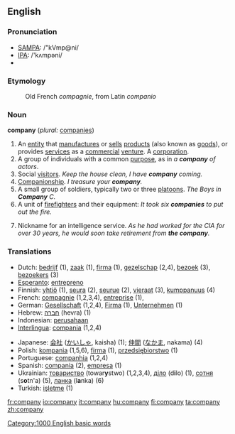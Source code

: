 ==English==

{{rank|persons|wrote|chief|611|company|sweet|duty|heavy}}

===Pronunciation===
*[[w:SAMPA|SAMPA]]: /"kVmp@ni/
*[[w:IPA|IPA]]: /'kʌmpəni/
*{{audio|en-us-company.ogg|Audio (US)}}

===Etymology===
:Old French ''compagnie'', from Latin ''companio''

===Noun===
'''company'''  (''plural:'' [[companies]])
#An [[entity]] that [[manufacture]]s or [[sell]]s [[product]]s (also known as [[goods]]), or provides [[services]] as a [[commercial]] [[venture]]. A [[corporation]].
#A group of individuals with a common [[purpose]], as in ''a '''company''' of actors''.
#Social [[visitor]]s.   ''Keep the house clean, I have '''company''' coming.''
#[[Companion]]ship.  ''I treasure your '''company'''.''
#A small group of soldiers, typically two or three [[platoon]]s.  ''The Boys in '''Company''' C.''
#A unit of [[firefighter]]s and their equipment: ''It took six '''companies''' to put out the fire.''
#{{idiom}} Nickname for an intelligence service.  ''As he had worked for the CIA for over 30 years, he would soon take retirement from '''the company'''.''

===Translations===
{{top}}
*Dutch: [[bedrijf]] {{n}} (1), [[zaak]] {{f}} (1), [[firma]] {{f}} (1), [[gezelschap]] {{n}} (2,4), [[bezoek]] {{n}} (3), [[bezoekers]] {{m}} {{p}} (3)
*[[Esperanto]]: [[entrepreno]]
*Finnish: [[yhtiö]] (1), [[seura]] (2), [[seurue]] (2), [[vieraat]] (3), [[kumppanuus]] (4)
*French: [[compagnie]] {{f}} (1,2,3,4), [[entreprise]] {{f}} (1),
*German: [[Gesellschaft]] {{f}} (1,2,4), [[Firma]] {{f}} (1), [[Unternehmen]] {{n}} (1)
*Hebrew: [[חברה]] (hevra) {{f}} (1)
*Indonesian: [[usaha|perusahaan]]
*[[Interlingua]]: [[compania]] (1,2,4)
{{mid}}
*Japanese: [[会社]] ([[かいしゃ]], kaisha) (1); [[仲間]] ([[なかま]], nakama) (4)
*Polish: [[kompania]] {{f}} (1,5,6), [[firma]] {{f}} (1), [[przedsiębiorstwo]] {{n}} (1)
*Portuguese: [[companhia]] {{f}} (1,2,4)
*Spanish: [[compania]] {{f}} (2), [[empresa]] {{f}} (1)
*Ukrainian: [[товариство]] (towar'''y'''stwo) {{n}} (1,2,3,4), [[діло]] (d'''i'''lo) {{n}} (1), [[сотня]] (s'''o'''tn'a) {{f}} (5), [[ланка]] (l'''a'''nka) {{f}} (6)
*Turkish: [[işletme]] (1)
{{bottom}}

[[Category:1000 English basic words]]

[[fr:company]]
[[io:company]]
[[it:company]]
[[hu:company]]
[[fi:company]]
[[ta:company]]
[[zh:company]]